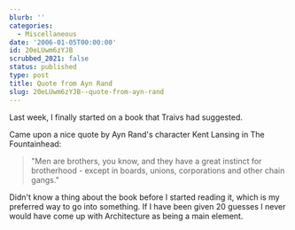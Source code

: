 ```yaml
---
blurb: ''
categories:
  - Miscellaneous
date: '2006-01-05T00:00:00'
id: 20eLUwm6zYJB
scrubbed_2021: false
status: published
type: post
title: Quote from Ayn Rand
slug: 20eLUwm6zYJB--quote-from-ayn-rand
---
```


Last week, I finally started on a book that Traivs had suggested.

Came upon a nice quote by Ayn Rand's character Kent Lansing in The Fountainhead: 

> "Men are brothers, you know, and they have a great instinct for brotherhood - except in boards, unions, corporations and other chain gangs." 

Didn't know a thing about the book before I started reading it, which is my preferred way to go into something. If I have been given 20 guesses I never would have come up with Architecture as being a main element.
